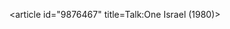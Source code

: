 <article id="9876467" title=Talk:One Israel (1980)>
	<talkpage id="9876467" title="Talk:One Israel (1980)">
{{WikiProject Israel |class=stub}}
{{WikiProject Political Parties|class=stub|importance=low}}
	</talkpage>
</article>